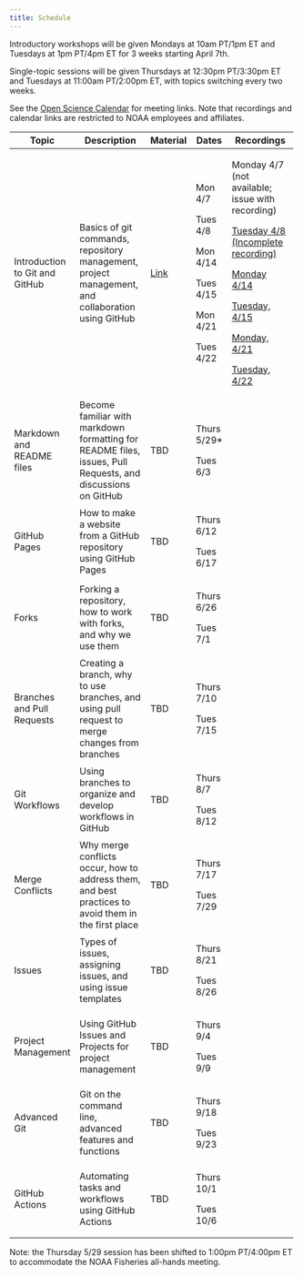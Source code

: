 ```yaml
---
title: Schedule
---
```


Introductory workshops will be given Mondays at 10am PT/1pm ET and Tuesdays at 1pm PT/4pm ET for 3 weeks starting April 7th.

Single-topic sessions will be given Thursdays at 12:30pm PT/3:30pm ET and Tuesdays at 11:00am PT/2:00pm ET, with topics switching every two weeks.

See the [Open Science Calendar](https://calendar.google.com/calendar/u/0?cid=Y185MTZiNjk0OGVmMmVlOGI3ZDQ5YzI4NjYxZWZjMDc5ODMwM2MyNzQyYmUzOTljOTI5MGZhMDJkOTMyMGM3NjllQGdyb3VwLmNhbGVuZGFyLmdvb2dsZS5jb20) for meeting links. Note that recordings and calendar links are restricted to NOAA employees and affiliates.

+--------------------------------+-------------------------------------------------------------------------------------------------------------+---------------------------+--------------+-----------------------------------------------------------------------------------------------------------------------------+
| Topic                          | Description                                                                                                 | Material                  | Dates        | Recordings                                                                                                                  |
+================================+=============================================================================================================+===========================+==============+=============================================================================================================================+
| Introduction to Git and GitHub | Basics of git commands, repository management, project management, and collaboration using GitHub           | [Link](content/intro.qmd) | Mon 4/7      | Monday 4/7 (not available; issue with recording)                                                                            |
|                                |                                                                                                             |                           |              |                                                                                                                             |
|                                |                                                                                                             |                           | Tues 4/8     | [Tuesday 4/8 (Incomplete recording)](https://drive.google.com/file/d/1rjvIRgexOe2D2l5fFf9GhXsQncWX6UYK/view?usp=drive_link) |
|                                |                                                                                                             |                           |              |                                                                                                                             |
|                                |                                                                                                             |                           | Mon 4/14     | [Monday 4/14](https://drive.google.com/file/d/1QZc8ixRZyUKyZoTyb_ERk7PeHWbi85aF/view?usp=sharing)                           |
|                                |                                                                                                             |                           |              |                                                                                                                             |
|                                |                                                                                                             |                           | Tues 4/15    | [Tuesday, 4/15](https://drive.google.com/file/d/1goH2jSuRZ17U1kCRe79M_LaQpWNDMtE4/view?usp=sharing)                         |
|                                |                                                                                                             |                           |              |                                                                                                                             |
|                                |                                                                                                             |                           | Mon 4/21     | [Monday, 4/21](https://drive.google.com/file/d/1-JuvFqiaDgLKB6sY_6AAgZC29dzwxI94/view?usp=drive_link)                       |
|                                |                                                                                                             |                           |              |                                                                                                                             |
|                                |                                                                                                             |                           | Tues 4/22    | [Tuesday, 4/22](https://drive.google.com/file/d/18iDAN_KNsGyS5YJH2std6uh3-5poRCGF/view?usp=sharing)                         |
+--------------------------------+-------------------------------------------------------------------------------------------------------------+---------------------------+--------------+-----------------------------------------------------------------------------------------------------------------------------+
| Markdown and README files      | Become familiar with markdown formatting for README files, issues, Pull Requests, and discussions on GitHub | TBD                       | Thurs 5/29\* |                                                                                                                             |
|                                |                                                                                                             |                           |              |                                                                                                                             |
|                                |                                                                                                             |                           | Tues 6/3     |                                                                                                                             |
+--------------------------------+-------------------------------------------------------------------------------------------------------------+---------------------------+--------------+-----------------------------------------------------------------------------------------------------------------------------+
| GitHub Pages                   | How to make a website from a GitHub repository using GitHub Pages                                           | TBD                       | Thurs 6/12   |                                                                                                                             |
|                                |                                                                                                             |                           |              |                                                                                                                             |
|                                |                                                                                                             |                           | Tues 6/17    |                                                                                                                             |
+--------------------------------+-------------------------------------------------------------------------------------------------------------+---------------------------+--------------+-----------------------------------------------------------------------------------------------------------------------------+
| Forks                          | Forking a repository, how to work with forks, and why we use them                                           | TBD                       | Thurs 6/26   |                                                                                                                             |
|                                |                                                                                                             |                           |              |                                                                                                                             |
|                                |                                                                                                             |                           | Tues 7/1     |                                                                                                                             |
+--------------------------------+-------------------------------------------------------------------------------------------------------------+---------------------------+--------------+-----------------------------------------------------------------------------------------------------------------------------+
| Branches and Pull Requests     | Creating a branch, why to use branches, and using pull request to merge changes from branches               | TBD                       | Thurs 7/10   |                                                                                                                             |
|                                |                                                                                                             |                           |              |                                                                                                                             |
|                                |                                                                                                             |                           | Tues 7/15    |                                                                                                                             |
+--------------------------------+-------------------------------------------------------------------------------------------------------------+---------------------------+--------------+-----------------------------------------------------------------------------------------------------------------------------+
| Git Workflows                  | Using branches to organize and develop workflows in GitHub                                                  | TBD                       | Thurs 8/7    |                                                                                                                             |
|                                |                                                                                                             |                           |              |                                                                                                                             |
|                                |                                                                                                             |                           | Tues 8/12    |                                                                                                                             |
+--------------------------------+-------------------------------------------------------------------------------------------------------------+---------------------------+--------------+-----------------------------------------------------------------------------------------------------------------------------+
| Merge Conflicts                | Why merge conflicts occur, how to address them, and best practices to avoid them in the first place         | TBD                       | Thurs 7/17   |                                                                                                                             |
|                                |                                                                                                             |                           |              |                                                                                                                             |
|                                |                                                                                                             |                           | Tues 7/29    |                                                                                                                             |
+--------------------------------+-------------------------------------------------------------------------------------------------------------+---------------------------+--------------+-----------------------------------------------------------------------------------------------------------------------------+
| Issues                         | Types of issues, assigning issues, and using issue templates                                                | TBD                       | Thurs 8/21   |                                                                                                                             |
|                                |                                                                                                             |                           |              |                                                                                                                             |
|                                |                                                                                                             |                           | Tues 8/26    |                                                                                                                             |
+--------------------------------+-------------------------------------------------------------------------------------------------------------+---------------------------+--------------+-----------------------------------------------------------------------------------------------------------------------------+
| Project Management             | Using GitHub Issues and Projects for project management                                                     | TBD                       | Thurs 9/4    |                                                                                                                             |
|                                |                                                                                                             |                           |              |                                                                                                                             |
|                                |                                                                                                             |                           | Tues 9/9     |                                                                                                                             |
+--------------------------------+-------------------------------------------------------------------------------------------------------------+---------------------------+--------------+-----------------------------------------------------------------------------------------------------------------------------+
| Advanced Git                   | Git on the command line, advanced features and functions                                                    | TBD                       | Thurs 9/18   |                                                                                                                             |
|                                |                                                                                                             |                           |              |                                                                                                                             |
|                                |                                                                                                             |                           | Tues 9/23    |                                                                                                                             |
+--------------------------------+-------------------------------------------------------------------------------------------------------------+---------------------------+--------------+-----------------------------------------------------------------------------------------------------------------------------+
| GitHub Actions                 | Automating tasks and workflows using GitHub Actions                                                         | TBD                       | Thurs 10/1   |                                                                                                                             |
|                                |                                                                                                             |                           |              |                                                                                                                             |
|                                |                                                                                                             |                           | Tues 10/6    |                                                                                                                             |
+--------------------------------+-------------------------------------------------------------------------------------------------------------+---------------------------+--------------+-----------------------------------------------------------------------------------------------------------------------------+

Note: the Thursday 5/29 session has been shifted to 1:00pm PT/4:00pm ET to accommodate the NOAA Fisheries all-hands meeting.
